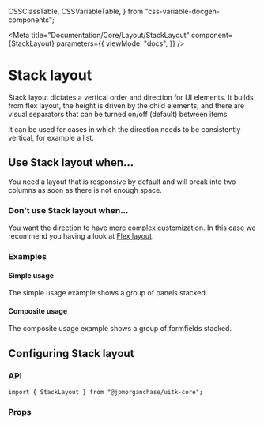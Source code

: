   CSSClassTable,
  CSSVariableTable,
} from "css-variable-docgen-components";

<Meta
  title="Documentation/Core/Layout/StackLayout"
  component={StackLayout}
  parameters={{
    viewMode: "docs",
  }}
/>

# Stack layout

Stack layout dictates a vertical order and direction for UI elements.
It builds from flex layout, the height is driven by the child elements, and there are visual separators that can be turned on/off (default) between items.

It can be used for cases in which the direction needs to be consistently vertical, for example a list.

<Canvas>
  <Story id="core-layout-stacklayout--default-stack-layout" />
</Canvas>

## Use Stack layout when...

You need a layout that is responsive by default and will break into two columns as soon as there is not enough space.

### Don't use Stack layout when...

You want the direction to have more complex customization. In this case we recommend you having a look at [Flex layout](?path=/docs/documentation-core-layout-flexlayout--page).

### Examples

#### Simple usage

The simple usage example shows a group of panels stacked.

<Canvas>
  <Story id="core-layout-stacklayout--stack-layout-simple-usage" />
</Canvas>

#### Composite usage

The composite usage example shows a group of formfields stacked.

<Canvas>
  <Story id="core-layout-stacklayout--stack-layout-composite" />
</Canvas>

## Configuring Stack layout

### API

```
import { StackLayout } from "@jpmorganchase/uitk-core";
```

### Props

<ArgsTable of={StackLayout} />

<HelpAndSupport />
